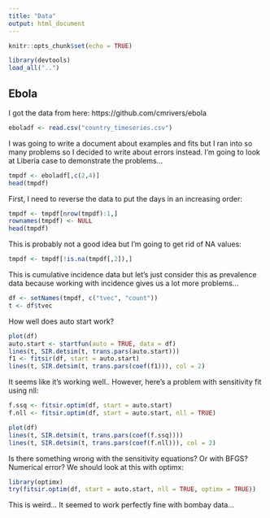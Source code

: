```yaml
---
title: "Data"
output: html_document
---
```


```r
knitr::opts_chunk$set(echo = TRUE)
```
```r
library(devtools)
load_all("..")
```

## Ebola

I got the data from here: https://github.com/cmrivers/ebola

```r
eboladf <- read.csv("country_timeseries.csv")
```

I was going to write a document about examples and fits but I ran into so many problems so I decided to write about errors instead. I'm going to look at Liberia case to demonstrate the problems...

```r
tmpdf <- eboladf[,c(2,4)]
head(tmpdf)
```

First, I need to reverse the data to put the days in an increasing order:

```r
tmpdf <- tmpdf[nrow(tmpdf):1,]
rownames(tmpdf) <- NULL
head(tmpdf)
```

This is probably not a good idea but I'm going to get rid of NA values:

```r
tmpdf <- tmpdf[!is.na(tmpdf[,2]),]
```

This is cumulative incidence data but let's just consider this as prevalence data because working with incidence gives us a lot more problems... 

```r
df <- setNames(tmpdf, c("tvec", "count"))
t <- df$tvec
```

How well does auto start work?

```r
plot(df)
auto.start <- startfun(auto = TRUE, data = df)
lines(t, SIR.detsim(t, trans.pars(auto.start)))
f1 <- fitsir(df, start = auto.start)
lines(t, SIR.detsim(t, trans.pars(coef(f1))), col = 2)
```

It seems like it's working well.. However, here's a problem with sensitivity fit using nll:

```r
f.ssq <- fitsir.optim(df, start = auto.start)
f.nll <- fitsir.optim(df, start = auto.start, nll = TRUE)

plot(df)
lines(t, SIR.detsim(t, trans.pars(coef(f.ssq))))
lines(t, SIR.detsim(t, trans.pars(coef(f.nll))), col = 2)
```

Is there something wrong with the sensitivity equations? Or with BFGS? Numerical error? We should look at this with optimx:

```r
library(optimx)
try(fitsir.optim(df, start = auto.start, nll = TRUE, optimx = TRUE))
```

This is weird... It seemed to work perfectly fine with bombay data...